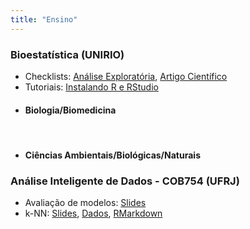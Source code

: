```yaml
---
title: "Ensino"
---
```


<h3> Bioestatística (UNIRIO)</h3>

- Checklists: [Análise Exploratória](https://drive.google.com/file/d/1Wdi--khEKj_o5cBQ0p4wkkSLwknPJMp5/view), [Artigo Científico](https://drive.google.com/file/d/1nuzRCB74EXmpIpCf4jDX4xnqaJNaG0wN/view)
- Tutoriais: [Instalando R e RStudio](https://drive.google.com/file/d/1LDRC0d5Q-5GXkVrp8OzPyIXykJxfCOMF/view)

<h4>- Biologia/Biomedicina</h4>
<br>
<h4>- Ciências Ambientais/Biológicas/Naturais</h4>

<h3>Análise Inteligente de Dados - COB754 (UFRJ)</h3>

- Avaliação de modelos: [Slides](https://drive.google.com/file/d/1De001UrKu84N77hh3TR8AEARkFeaf0u0/view)
- k-NN: [Slides](https://drive.google.com/file/d/11WaKGRb-OWlxPBwKnzTMPCz1KPXMhKQX/view), [Dados](https://drive.google.com/file/d/1441wpCYErHO5LXTU1VD8WLQHLYM45yFU/view), [RMarkdown](https://drive.google.com/file/d/1pWzQQk7gQtgUyWw2do_8t-YtPOyt-BZL/view)

